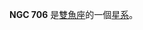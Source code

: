 {{NGCInfoBox|NGCID=NGC 706|發現者=弗里德里希·威廉·赫歇爾|發現日期=1786年9月30日|其他編號=UGC 1334,MCG 1-5-40,ZWG 412.37|曆元=J2000.0|赤經=1時51分50.7秒
|赤緯=6°17'46"|星座=雙魚座|星體=星系|星等=12.5|表面亮度=13.5|藍等=13.2}}

'''NGC 706''' 是[[雙魚座|雙魚座]]的一個[[星系|星系]]。

{{NGCReference|706}}
{{Catalogs|NGC=706}}

{{Galaxy-stub}}